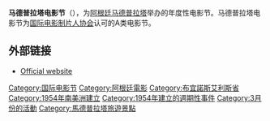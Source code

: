 {{noteTA
|G1=Show
|1=zh-cn:电影节; zh-tw:影展
}}

{{Infobox film festival
| name           = 馬德普拉塔影展<br/>{{lang-es|Festival Internacional de Cine de Mar del Plata}}
| logo           = 
| logo_alt       =
| logo_size      = 
| image          = 
| image_alt      =
| image_size     = 
| caption        = 
| opening        = 
| closing        = 
| location       = {{ARG}}[[馬德普拉塔|馬德普拉塔]]
| founded        = 1954年
| awardsreceived = 
| awards         = 
| films          = 
| directors      = 
| producers      = 
| writers        = 
| starring       = 
| host           = 
| number         = 
| date           = 每年3月
| language       = 國際
| website        = http://www.mardelplatafilmfest.com/
| chronology     = 
| preceded_by    = 
| followed_by    = 
}}

'''马德普拉塔电影节'''（{{lang-es|Festival Internacional de Cine de Mar del Plata}}），为[[阿根廷|阿根廷]][[马德普拉塔|马德普拉塔]]举办的年度性电影节。马德普拉塔电影节为[[国际电影制片人协会|国际电影制片人协会]]认可的A类电影节。

== 外部链接 ==
* [http://www.mardelplatafilmfest.com/ Official website] {{Wayback|url=http://www.mardelplatafilmfest.com/ |date=20110929043628 }}

{{Film festivals}}
{{DEFAULTSORT:Mar del Plata Film Festival}}
[[Category:国际电影节|Category:国际电影节]]
[[Category:阿根廷電影|Category:阿根廷電影]]
[[Category:布宜諾斯艾利斯省|Category:布宜諾斯艾利斯省]]
[[Category:1954年南美洲建立|Category:1954年南美洲建立]]
[[Category:1954年建立的週期性事件|Category:1954年建立的週期性事件]]
[[Category:3月份的活動|Category:3月份的活動]]
[[Category:馬德普拉塔旅遊景點|Category:馬德普拉塔旅遊景點]]